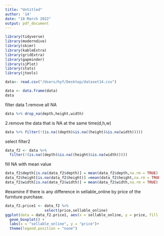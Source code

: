 ```yaml
---
title: "Untitled"
author: '14'
date: "18 March 2022"
output: pdf_document
---
```

```r
library(tidyverse)
library(moderndive)
library(skimr)
library(kableExtra)
library(gridExtra)
library(gapminder)
library(sjPlot)
library(stats)
library(jtools)
```

```r
data<- read.csv("/Users/hyf/Desktop/dataset14.csv")
```

```r
data <- data.frame(data)
data
```
filter data
1.remove all NA
```r
data %>% drop_na(depth,height,width)
```
2.remove the data that is NA at the same time(d,h,w)
```r
data %>% filter(!(is.na((depth)&is.na((height)&is.na(width)))))
```
select filter2
```r
data_f2 <- data %>% 
  filter(!(is.na((depth)&is.na((height)&is.na(width)))))
```

fill NA with mean value
```r
data_f2$depth[is.na(data_f2$depth)] = mean(data_f2$depth,na.rm = TRUE)
data_f2$height[is.na(data_f2$height)] =mean(data_f2$height,na.rm = TRUE)
data_f2$width[is.na(data_f2$width)] = mean(data_f2$width,na.rm = TRUE)
```

#examine if there is any difference in sellable_online by price of the furniture purchase.
```r
data_f2.price1 <- data_f2 %>%
                  select(price,sellable_online)
ggplot(data = data_f2.price1, aes(x = sellable_online, y = price, fill = sellable_online)) +
  geom_boxplot() +
  labs(x = "sellable_online", y = "price")+ 
  theme(legend.position = "none")
```